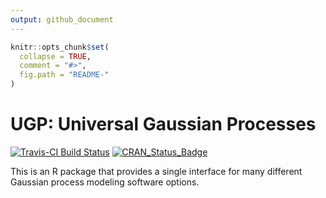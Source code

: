 ```yaml
---
output: github_document
---
```


<!-- README.md is generated from README.Rmd. Please edit that file -->

```r
knitr::opts_chunk$set(
  collapse = TRUE,
  comment = "#>",
  fig.path = "README-"
)
```

# UGP: Universal Gaussian Processes

[![Travis-CI Build Status](https://travis-ci.org/CollinErickson/UGP.svg?branch=master)](https://travis-ci.org/CollinErickson/UGP)
[![CRAN_Status_Badge](http://www.r-pkg.org/badges/version/GauPro)](http://cran.r-project.org/package=GauPro)


This is an R package that provides a single interface for many different Gaussian process modeling software options.
